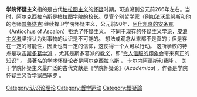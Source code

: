 {{Translating|[[:en:Academic_skepticism|:en:Academic skepticism]]||tpercent=20|time=2020-08-07T02:42:51+00:00}}

'''学院怀疑主义'''指的是古代[[柏拉图主义|柏拉图主义]]的[[哲學懷疑論|怀疑]]时期，可追溯到公元前266年左右。当时，[[阿尔克西拉乌斯|阿尔克西拉乌斯]]是[[柏拉图学院|柏拉图学院]]的校长。尽管个别哲学家（例如[[法沃里努斯|法沃里努斯]]和他的老师[[普魯塔克|普魯塔克]])继续捍卫学院怀疑主义，公元前90年，[[阿什凯隆的安条克|阿什凯隆的安条克]]（Antiochus of Ascalon）拒绝了怀疑主义。 不同于现存的怀疑主义学派，[[皮浪主义|皮浪主义者]]坚持认为对事物的认识是不可能的。 想法或观念从来都不是真的；但是存在一定的可能性，因此也有一定的信仰，这使得一个人可以行动。 这所学校的特点是攻击[[斯多葛主義|斯多葛学派]] ，尤其是斯多葛派的[[宗教教義|教义]]，即"[[Katalepsis|令人信服的印象]]会带来真正的[[知识|知识]]" 。 最著名的学术怀疑论者是[[阿尔克西拉乌斯|阿尔克西拉乌斯]] ， [[卡尔内阿德斯|卡尔内阿德斯]]和[[费隆_(拉里萨)|费隆]] 。 关于学院怀疑主义最广泛的古代文献是《学院怀疑论》(''Academica'') ，作者是学院怀疑主义哲学家[[西塞罗|西塞罗]] 。 
[[Category:认识论理论|Category:认识论理论]]
[[Category:哲学运动|Category:哲学运动]]
[[Category:懷疑論|Category:懷疑論]]